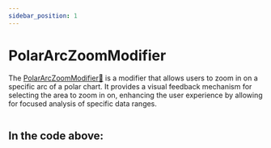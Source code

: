 ```yaml
---
sidebar_position: 1
---
```


# PolarArcZoomModifier



The [PolarArcZoomModifier:blue_book:](https://www.scichart.com/documentation/js/v4/typedoc/classes/polararczoommodifier.html) is a modifier that allows users to zoom in on a specific arc of a polar chart. It provides a visual feedback mechanism for selecting the area to zoom in on, enhancing the user experience by allowing for focused analysis of specific data ranges.

```ts showLineNumbers file=./demo.js start=region_A_start end=region_A_end
```



<ChartPreviewWrapper jsContent={PolarArcZoomModifier} />

In the code above:
- 